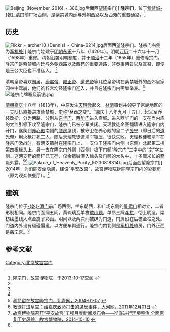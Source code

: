 {{Coord|39.918718|116.395705|type:landmark_region:CN-11_source:GoogleMaps|display=title}}
[[File:Beijing_(November_2016)_-_386.jpg|thumb]]后面西望隆宗门]]
'''隆宗门'''，位于[[紫禁城|紫禁城]][[乾清门|-{乾}-清门]]前广场西侧，是紫禁城内廷与外朝西路以及西苑的重要通路。<ref name=longzongmen>[http://www.dpm.org.cn/www_oldweb/China/phoweb/BuildingPage/6/B2595.htm 隆宗门，故宫博物院，于2013-10-17查阅] {{webarchive|url=https://web.archive.org/web/20131017212913/http://www.dpm.org.cn/www_oldweb/China/phoweb/BuildingPage/6/B2595.htm |date=2013-10-17 }}</ref>

==历史==
[[File:Flickr_-_archer10_(Dennis)_-_China-6214.jpg|left]]后面西望隆宗门。隆宗门右侧为[[军机处|军机处]]]]
隆宗门始建于[[明朝|明朝]][[永乐|永乐]]十八年（1420年）。明朝[[万历|万历]]二十六年十一月（1598年）重修。清朝沿袭明朝制度，并于[[顺治|顺治]]十二年（1655年）重修隆宗门。隆宗门是紫禁城内廷与外朝西路以及西苑的重要通路，非奏事待旨以及宣召，即便是王公大臣也不准私入。  <ref name=longzongmen/>

清朝皇帝喜欢园居，[[康熙帝|康熙帝]]、[[雍正帝|雍正帝]]、[[道光帝|道光帝]]等几位皇帝均在紫禁城外的西郊皇家园林中驾崩，他们的梓宫均经隆宗门迎入，并且在隆宗门内斋集举哀。<ref name=longzongmen/>[[File:隆宗门牌匾及箭镞.jpg|thumb]]

[[清朝|清朝]][[嘉庆|嘉庆]]十八年（1813年），中原发生[[天理教|天理教]]起义，[[林清|林清]]策划并领导了京畿地区的一支队伍直接进攻紫禁城，史称“[[癸酉之变|癸酉之变]]”。<ref name=longzongmen/>嘉庆十八年九月十五日，起义军乔装改扮，分为两路，分别从[[东华门|东华门]]、[[西华门|西华门]]进入宫城。进入西华门的一支在当内应的太监引领下攻至隆宗门，隆宗门已被守军关闭。天理教徒企图翻墙进入隆宗门内开门，遂爬到[[养心殿|养心殿]]南侧的[[御茶膳房|膳房]]屋顶，被守卫在养心殿的皇二子[[旻宁|旻宁]]（即日后的[[道光帝|道光帝]]）用火枪打死二人。随后天理教徒遭清军镇压，很快失败。天理教徒和清军在隆宗门激战时，有两支箭射在隆宗门上，一支位于隆宗门内侧（东侧）北起第二排第四根椽头上，另一支在隆宗门外侧（西侧）檐下门额“隆宗门”三字中的“宗”字左侧。这两支箭的箭杆已无存，仅余箭镞深入椽头及门额的木头中，十多厘米长的箭铤外露。<ref>[http://bjyouth.ynet.com/article.jsp?oid=2895105 利箭留在故宫隆宗门，北青网，2004-01-07] {{webarchive|url=https://web.archive.org/web/20131017183340/http://bjyouth.ynet.com/article.jsp?oid=2895105 |date=2013-10-17 }}</ref><ref name=dahewang>[http://news.dahe.cn/2011/12-01/100970062.html 教徒打进皇宫：给嘉庆致命打击的谋反事件，大河网，2011年12月01日] {{webarchive|url=https://web.archive.org/web/20131017151703/http://news.dahe.cn/2011/12-01/100970062.html |date=2013年10月17日 }}</ref>
[[File:Palace_of_Heavenly_Purity_(6230818314).jpg|thumb]]后面西望隆宗门]]
2014年，为消除安全隐患，建设“平安故宫”，故宫博物院拆除隆宗门内的彩钢房（原为观众快餐厅）。<ref name=hjzz>[http://www.dpm.org.cn/shtml/400/@/121918.html 故宫博物院召开“平安故宫”工程月度新闻发布会——彻底进行环境整治 全面恢复历史风貌，故宫博物院，2014-10-10] {{webarchive|url=https://web.archive.org/web/20160305234704/http://www.dpm.org.cn/shtml/400/%40/121918.html |date=2016-03-05 }}</ref>

==建筑==
隆宗门位于[[乾清门|-{乾}-清门]]前广场西侧，坐东朝西，和广场东侧的[[景运门|景运门]]相对立，二者形制相同。隆宗门面阔五间，黄琉璃瓦单檐[[歇山顶|歇山顶]]，单昂三踩[[斗拱|斗拱]]，彻上明造，梁枋绘墨线大点金旋子彩画。明间以及两次间被辟为门道，门扉设在后檐金柱之处。门道内外设有礓磋慢道，以方便车舆通行。隆宗门内北侧是[[军机处|军机处]]值房，门外正西是[[慈宁宫|慈宁宫]]。<ref name=longzongmen/>

==参考文献==
{{commonscat|Gate of Thriving Imperial Clan}}
{{reflist}}

{{Geographic Location
|西北 =[[慈宁宫|慈宁宫]]
|北 =  [[养心殿|养心殿]]<br>[[御茶膳房|膳房]]<br>[[南库|南库]]
|東北 =[[军机处|军机处]]、[[内右门|内右门]]、[[乾清门|-{乾}-清门]]
|西 = [[慈宁宫|慈宁宫]]
|中央 = <BIG>'''隆宗门'''</BIG>
|東 =
|西南 =[[养心殿造办处|养心殿造办处]]、[[冰窖_(北京故宫)|冰窖]]
|南 =
|東南 =[[后右门|后右门]]、[[保和殿|保和殿]]
}}

[[Category:北京故宫宫门|Category:北京故宫宫门]]